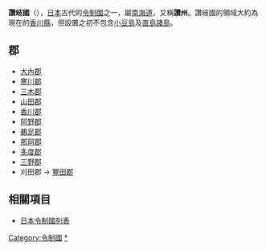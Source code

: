 {{expand|time=2013-09-10T01:47:25+00:00}}
{{japanese|image=Old Japan Sanuki.svg|width=300px|caption=讚岐國在日本的位置|japanese=讃岐国|kana=さぬきのくに|romaji=Sanuki no kuni}}
'''讚岐國'''（{{jpn|j=讃岐国|kyu=讚岐國|hg=さぬきのくに|hgt=|rm=Sanukinokuni|f=y}}），[[日本|日本]]古代的[[令制國|令制國]]之一，屬[[南海道|南海道]]，又稱'''讚州'''。讚岐國的領域大約為現在的[[香川縣|香川縣]]，但設置之初不包含[[小豆島|小豆島]]及[[直島諸島|直島諸島]]。

==郡==
*[[大內郡|大內郡]]
*[[寒川郡_(香川縣)|寒川郡]]
*[[三木郡|三木郡]]
*[[山田郡_(香川縣)|山田郡]]
*[[香川郡|香川郡]]
*[[阿野郡|阿野郡]]
*[[鵜足郡|鵜足郡]]
*[[那珂郡_(香川縣)|那珂郡]]
*[[多度郡|多度郡]]
*[[三野郡|三野郡]]
*刈田郡 -> [[豐田郡_(香川縣)|豐田郡]]

== 相關項目 ==
*[[日本令制國列表|日本令制國列表]]

{{讚岐國的郡}}
{{日本令制國}}
{{Japan-geo-stub}}

{{DEFAULTSORT:Sanuki}}

[[Category:令制國|Category:令制國]]
[[Category:讚岐國|*]]